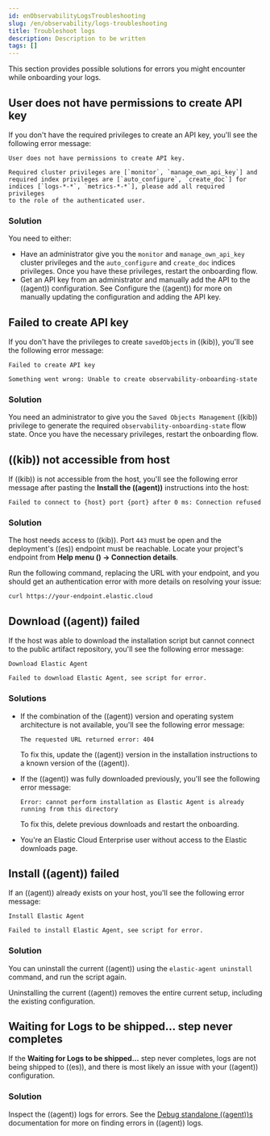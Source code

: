 ```yaml
---
id: enObservabilityLogsTroubleshooting
slug: /en/observability/logs-troubleshooting
title: Troubleshoot logs
description: Description to be written
tags: []
---
```


<div id="logs-troubleshooting"></div>

This section provides possible solutions for errors you might encounter while onboarding your logs.

<div id="logs-troubleshooting-insufficient-priv"></div>

## User does not have permissions to create API key

If you don't have the required privileges to create an API key, you'll see the following error message:

```plaintext
User does not have permissions to create API key.

Required cluster privileges are [`monitor`, `manage_own_api_key`] and
required index privileges are [`auto_configure`, `create_doc`] for
indices [`logs-*-*`, `metrics-*-*`], please add all required privileges
to the role of the authenticated user.
```

<div id="logs-troubleshooting-insufficient-priv-solution"></div>

### Solution

You need to either:

* Have an administrator give you the `monitor` and `manage_own_api_key` cluster privileges and the `auto_configure` and `create_doc` indices privileges. Once you have these privileges, restart the onboarding flow.
* Get an API key from an administrator and manually add the API to the ((agent)) configuration. See <DocLink id="enObservabilityLogsStream" section="step-3-configure-the-((agent))">Configure the ((agent))</DocLink> for more on manually updating the configuration and adding the API key.

<div id="logs-troubleshooting-API-key-failed"></div>

## Failed to create API key

If you don't have the privileges to create `savedObjects` in ((kib)), you'll see the following error message:

```plaintext
Failed to create API key

Something went wrong: Unable to create observability-onboarding-state
```

<div id="logs-troubleshooting-API-key-failed-solution"></div>

### Solution

You need an administrator to give you the `Saved Objects Management` ((kib)) privilege to generate the required `observability-onboarding-state` flow state.
Once you have the necessary privileges, restart the onboarding flow.

<div id="logs-troubleshooting-kib-not-accessible"></div>

## ((kib)) not accessible from host

If ((kib)) is not accessible from the host, you'll see the following error message after pasting the **Install the ((agent))** instructions into the host:

```plaintext
Failed to connect to {host} port {port} after 0 ms: Connection refused
```

<div id="logs-troubleshooting-kib-not-accessible-solution"></div>

### Solution

The host needs access to ((kib)). Port `443` must be open and the deployment's ((es)) endpoint must be reachable. Locate your project's endpoint from **Help menu (<DocImage flatImage alt="" url="images/help-icon.png" />) → Connection details**.

Run the following command, replacing the URL with your endpoint, and you should get an authentication error with more details on resolving your issue:

```shell
curl https://your-endpoint.elastic.cloud
```

<div id="logs-troubleshooting-download-agent"></div>

## Download ((agent)) failed

If the host was able to download the installation script but cannot connect to the public artifact repository, you'll see the following error message:

```plaintext
Download Elastic Agent

Failed to download Elastic Agent, see script for error.
```

<div id="logs-troubleshooting-download-agent-solution"></div>

### Solutions

* If the combination of the ((agent)) version and operating system architecture is not available, you'll see the following error message:

    ```plaintext
    The requested URL returned error: 404
    ```

    To fix this, update the ((agent)) version in the installation instructions to a known version of the ((agent)).

* If the ((agent)) was fully downloaded previously, you'll see the following error message:

    ```plaintext
    Error: cannot perform installation as Elastic Agent is already running from this directory
    ```

    To fix this, delete previous downloads and restart the onboarding.

* You're an Elastic Cloud Enterprise user without access to the Elastic downloads page.

<div id="logs-troubleshooting-install-agent"></div>

## Install ((agent)) failed

If an ((agent)) already exists on your host, you'll see the following error message:

```plaintext
Install Elastic Agent

Failed to install Elastic Agent, see script for error.
```

<div id="logs-troubleshooting-install-agent-solution"></div>

### Solution
You can uninstall the current ((agent)) using the `elastic-agent uninstall` command, and run the script again.

<DocCallOut title="Warning" color="warning">
Uninstalling the current ((agent)) removes the entire current setup, including the existing configuration.
</DocCallOut>

<div id="logs-troubleshooting-wait-for-logs"></div>

## Waiting for Logs to be shipped... step never completes

If the **Waiting for Logs to be shipped...** step never completes, logs are not being shipped to ((es)), and there is most likely an issue with your ((agent)) configuration.

<div id="logs-troubleshooting-wait-for-logs-solution"></div>

### Solution

Inspect the ((agent)) logs for errors. See the [Debug standalone ((agent))s](((fleet-guide))/debug-standalone-agents.html#inspect-standalone-agent-logs) documentation for more on finding errors in ((agent)) logs.